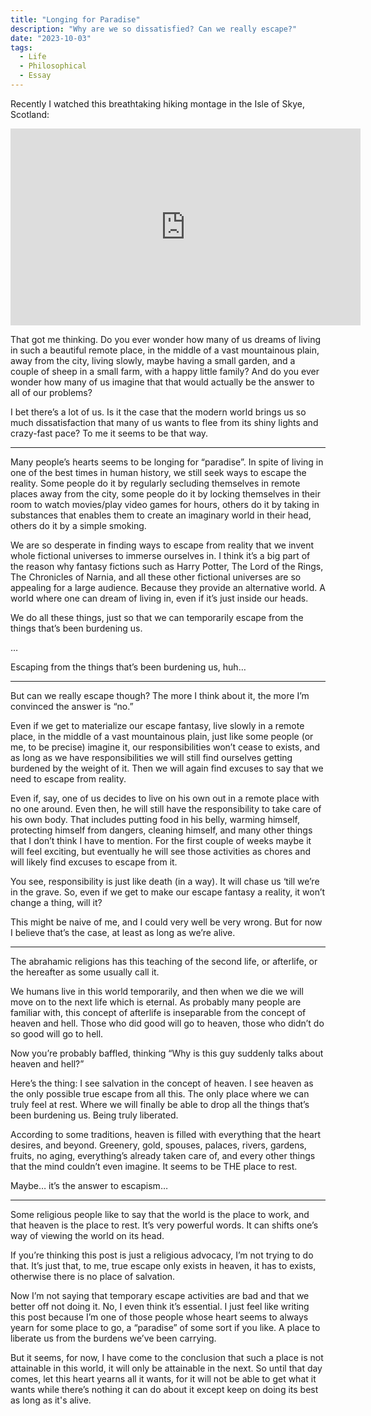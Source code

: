 ```yaml
---
title: "Longing for Paradise"
description: "Why are we so dissatisfied? Can we really escape?"
date: "2023-10-03"
tags:
  - Life
  - Philosophical
  - Essay
---
```


Recently I watched this breathtaking hiking montage in the Isle of Skye, Scotland:

<iframe
  class="w-full"
  width="560"
  height="315"
  src="https://www.youtube.com/embed/AcslcyFZYZ4?si=e7yZlJXNTu3nEpbv"
  title="YouTube video player"
  frameborder="0"
  allow="accelerometer; autoplay; clipboard-write; encrypted-media; gyroscope; picture-in-picture; web-share"
  referrerpolicy="strict-origin-when-cross-origin"
  allowfullscreen
></iframe>

That got me thinking. Do you ever wonder how many of us dreams of living in such a beautiful remote place,
in the middle of a vast mountainous plain, away from the city, living slowly, maybe having a small garden,
and a couple of sheep in a small farm, with a happy little family?
And do you ever wonder how many of us imagine that that would actually be the answer to all of our problems?

I bet there’s a lot of us.
Is it the case that the modern world brings us so much dissatisfaction that many of us wants to flee
from its shiny lights and crazy-fast pace? To me it seems to be that way.

---

Many people’s hearts seems to be longing for “paradise”. In spite of living in one of the best
times in human history, we still seek ways to escape the reality. Some people do it by
regularly secluding themselves in remote places away from the city, some people do it
by locking themselves in their room to watch movies/play video games for hours,
others do it by taking in substances that enables them to create an imaginary world in their head,
others do it by a simple smoking.

We are so desperate in finding ways to escape from reality that we invent whole fictional universes to
immerse ourselves in. I think it’s a big part of the reason why fantasy fictions such as Harry Potter,
The Lord of the Rings, The Chronicles of Narnia, and all these other fictional universes are so appealing
for a large audience. Because they provide an alternative world. A world where one can dream of living in,
even if it’s just inside our heads.

We do all these things, just so that we can temporarily escape from the things that’s been burdening us.

…

Escaping from the things that’s been burdening us, huh…

---

But can we really escape though? The more I think about it, the more I’m convinced the answer is “no.”

Even if we get to materialize our escape fantasy, live slowly in a remote place, in the middle of a vast mountainous plain,
just like some people (or me, to be precise) imagine it, our responsibilities won’t cease to exists,
and as long as we have responsibilities we will still find ourselves getting burdened by the weight of it.
Then we will again find excuses to say that we need to escape from reality.

Even if, say, one of us decides to live on his own out in a remote place with no one around.
Even then, he will still have the responsibility to take care of his own body.
That includes putting food in his belly, warming himself, protecting himself from dangers,
cleaning himself, and many other things that I don’t think I have to mention.
For the first couple of weeks maybe it will feel exciting, but eventually he will see those activities as chores and
will likely find excuses to escape from it.

You see, responsibility is just like death (in a way). It will chase us ‘till we’re in the grave.
So, even if we get to make our escape fantasy a reality, it won’t change a thing, will it?

This might be naive of me, and I could very well be very wrong. But for now I believe that’s the case, at least as long as we’re alive.

---

The abrahamic religions has this teaching of the second life, or afterlife, or the hereafter as some usually call it.

We humans live in this world temporarily, and then when we die we will move on to the next life which is eternal.
As probably many people are familiar with, this concept of afterlife is inseparable from the concept of heaven and hell.
Those who did good will go to heaven, those who didn’t do so good will go to hell.

Now you’re probably baffled, thinking “Why is this guy suddenly talks about heaven and hell?”

Here’s the thing: I see salvation in the concept of heaven.
I see heaven as the only possible true escape from all this.
The only place where we can truly feel at rest.
Where we will finally be able to drop all the things that’s been burdening us.
Being truly liberated.

According to some traditions, heaven is filled with everything that the heart desires, and beyond.
Greenery, gold, spouses, palaces, rivers, gardens, fruits, no aging, everything’s already taken care of,
and every other things that the mind couldn’t even imagine. It seems to be THE place to rest.

Maybe… it’s the answer to escapism…

---

Some religious people like to say that the world is the place to work, and that heaven is the place to rest.
It’s very powerful words. It can shifts one’s way of viewing the world on its head.

If you’re thinking this post is just a religious advocacy, I’m not trying to do that.
It’s just that, to me, true escape only exists in heaven, it has to exists, otherwise there is no place of salvation.

Now I’m not saying that temporary escape activities are bad and that we better off not doing it.
No, I even think it’s essential. I just feel like writing this post because I’m one of those people
whose heart seems to always yearn for some place to go, a “paradise” of some sort if you like.
A place to liberate us from the burdens we’ve been carrying.

But it seems, for now, I have come to the conclusion that such a place is not attainable in this world,
it will only be attainable in the next.
So until that day comes, let this heart yearns all it wants, for it will not be able to get what it wants
while there’s nothing it can do about it except keep on doing its best as long as it's alive.
